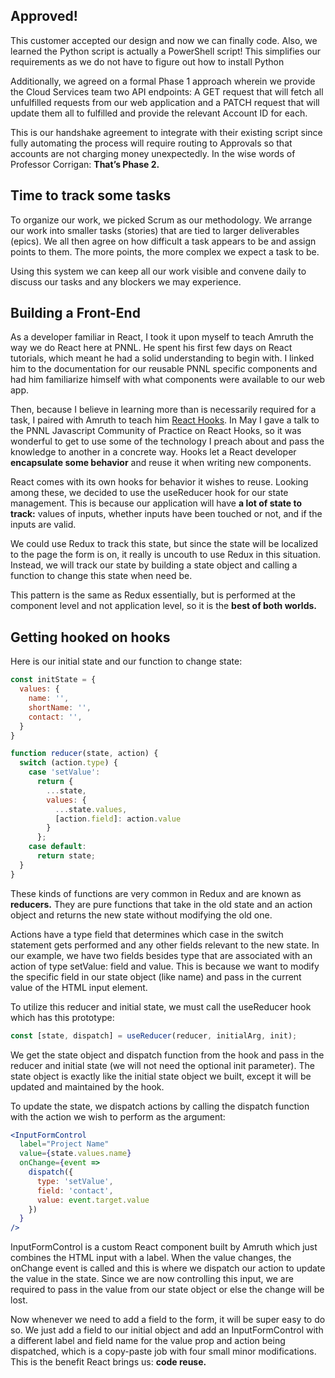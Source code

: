 

<div>

## Approved!

This customer accepted our design and now we can finally code. Also, we learned the Python script is actually a PowerShell script! This simplifies our requirements as we do not have to figure out how to install Python

Additionally, we agreed on a formal Phase 1 approach wherein we provide the Cloud Services team two API endpoints: A GET request that will fetch all unfulfilled requests from our web application and a PATCH request that will update them all to fulfilled and provide the relevant Account ID for each.

This is our handshake agreement to integrate with their existing script since fully automating the process will require routing to Approvals so that accounts are not charging money unexpectedly. In the wise words of Professor Corrigan: **That’s Phase 2.**

## Time to track some tasks

<CaptionedImg className={styles.jira} src={jira} alt="A screengrab of our JIRA board" caption="JIRA: Using Agile/Scrum to plan our work." />

To organize our work, we picked Scrum as our methodology. We arrange our work into smaller tasks (stories) that are tied to larger deliverables (epics). We all then agree on how difficult a task appears to be and assign points to them. The more points, the more complex we expect a task to be.

Using this system we can keep all our work visible and convene daily to discuss our tasks and any blockers we may experience.

## Building a Front-End

As a developer familiar in React, I took it upon myself to teach Amruth the way we do React here at PNNL. He spent his first few days on React tutorials, which meant he had a solid understanding to begin with. I linked him to the documentation for our reusable PNNL specific components and had him familiarize himself with what components were available to our web app.

Then, because I believe in learning more than is necessarily required for a task, I paired with Amruth to teach him [React Hooks](https://reactjs.org/docs/hooks-reference.html). In May I gave a talk to the PNNL Javascript Community of Practice on React Hooks, so it was wonderful to get to use some of the technology I preach about and pass the knowledge to another in a concrete way. Hooks let a React developer **encapsulate some behavior** and reuse it when writing new components.

React comes with its own hooks for behavior it wishes to reuse. Looking among these, we decided to use the useReducer hook for our state management. This is because our application will have **a lot of state to track:** values of inputs, whether inputs have been touched or not, and if the inputs are valid.

We could use Redux to track this state, but since the state will be localized to the page the form is on, it really is uncouth to use Redux in this situation. Instead, we will track our state by building a state object and calling a function to change this state when need be.

This pattern is the same as Redux essentially, but is performed at the component level and not application level, so it is the **best of both worlds.**

## Getting hooked on hooks

Here is our initial state and our function to change state:

```jsx
const initState = {
  values: {
    name: '',
    shortName: '',
    contact: '',
  }
}

function reducer(state, action) {
  switch (action.type) {
    case 'setValue':
      return {
        ...state,
        values: {
          ...state.values,
          [action.field]: action.value
        }
      };
    case default:
      return state;
  }
}
```

These kinds of functions are very common in Redux and are known as **reducers.** They are pure functions that take in the old state and an action object and returns the new state without modifying the old one.

Actions have a type field that determines which case in the switch statement gets performed and any other fields relevant to the new state. In our example, we have two fields besides type that are associated with an action of type setValue: field and value. This is because we want to modify the specific field in our state object (like name) and pass in the current value of the HTML input element.

To utilize this reducer and initial state, we must call the useReducer hook which has this prototype:

```jsx
const [state, dispatch] = useReducer(reducer, initialArg, init);
```

We get the state object and dispatch function from the hook and pass in the reducer and initial state (we will not need the optional init parameter). The state object is exactly like the initial state object we built, except it will be updated and maintained by the hook.

To update the state, we dispatch actions by calling the dispatch function with the action we wish to perform as the argument:

```jsx
<InputFormControl
  label="Project Name"
  value={state.values.name}
  onChange={event =>
    dispatch({
      type: 'setValue',
      field: 'contact',
      value: event.target.value
    })
  }
/>
```

InputFormControl is a custom React component built by Amruth which just combines the HTML input with a label. When the value changes, the onChange event is called and this is where we dispatch our action to update the value in the state. Since we are now controlling this input, we are required to pass in the value from our state object or else the change will be lost.

Now whenever we need to add a field to the form, it will be super easy to do so. We just add a field to our initial object and add an InputFormControl with a different label and field name for the value prop and action being dispatched, which is a copy-paste job with four small minor modifications. This is the benefit React brings us: **code reuse.**

</div>
